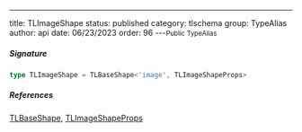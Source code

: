 ---
title: TLImageShape
status: published
category: tlschema
group: TypeAlias
author: api
date: 06/23/2023
order: 96
---<Small>Public TypeAlias</Small>




##### Signature


```ts
type TLImageShape = TLBaseShape<'image', TLImageShapeProps>
```

##### References

[TLBaseShape](/gen/tlschema/TLBaseShape-interface), [TLImageShapeProps](/gen/tlschema/TLImageShapeProps-type)

